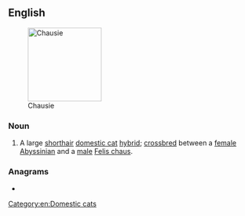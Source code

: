 ==English==
[[Image:Chausiecatexample.jpg|thumb|150px|Chausie]]

===Noun===
{{en-noun}}

# A large [[shorthair]] [[domestic cat]] [[hybrid]]; [[crossbreed|crossbred]] between a [[female]] [[Abyssinian]] and a [[male]] [[Felis chaus]].

{{wikipedia|Chausie}}
{{commonscat|Chausie}}

===Anagrams===
* {{anagrams|en|a=acehisu|chiause}}

[[Category:en:Domestic cats]]
